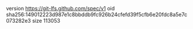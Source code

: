 version https://git-lfs.github.com/spec/v1
oid sha256:149012223d987e1c8bbddb9fc926b24cfefd39f5cfb6e20fdc8a5e7c073282e3
size 113053
